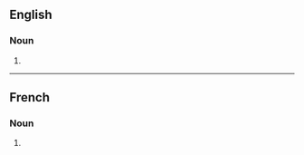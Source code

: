 ==English==

===Noun===
{{head|en|noun form}}

# {{plural of|scarification|lang=en}}

----

==French==

===Noun===
{{head|fr|noun plural form|g=f}}

# {{plural of|scarification|lang=fr}}